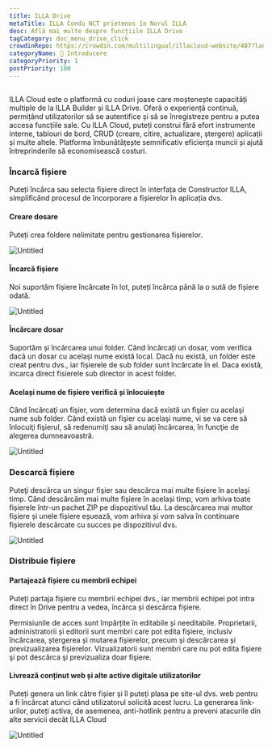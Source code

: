 ```yaml
---
title: ILLA Drive
metaTitle: ILLA Condu NCT prietenos în Norul ILLA
desc: Află mai multe despre funcțiile ILLA Drive
tagCategory: doc_menu_drive_click
crowdinRepo: https://crowdin.com/multilingual/illacloud-website/407?languages=ro&filter=basic&value=0
categoryName: 👋 Introducere
categoryPriority: 1
postPriority: 100
---
```


## <h2 hidden>Ce este ILLA Drive</h2>

ILLA Cloud este o platformă cu coduri joase care moștenește capacități multiple de la ILLA Builder și ILLA Drive. Oferă o experiență continuă, permițând utilizatorilor să se autentifice și să se înregistreze pentru a putea accesa funcțiile sale. Cu ILLA Cloud, puteți construi fără efort instrumente interne, tablouri de bord, CRUD (creare, citire, actualizare, ștergere) aplicații și multe altele. Platforma îmbunătățește semnificativ eficiența muncii și ajută întreprinderile să economisească costuri.

### Încarcă fișiere

Puteți încărca sau selecta fișiere direct în interfața de Constructor ILLA, simplificând procesul de încorporare a fișierelor în aplicația dvs.

#### Creare dosare

Puteți crea foldere nelimitate pentru gestionarea fișierelor. 

![Untitled](https://cdn.illacloud.com/official-website/img/docs/drive/Untitled.png)

#### Încarcă fișiere

Noi suportăm fișiere încărcate în lot, puteți încărca până la o sută de fișiere odată.

![Untitled](https://cdn.illacloud.com/official-website/img/docs/drive/Untitled%20(1).png)

#### Încărcare dosar

Suportăm și încărcarea unui folder. Când încărcați un dosar, vom verifica dacă un dosar cu același nume există local. Dacă nu există, un folder este creat pentru dvs., iar fișierele de sub folder sunt încărcate în el. Daca există, incarca direct fisierele sub director in acest folder.

#### Același nume de fișiere verifică și înlocuiește

Când încărcaţi un fişier, vom determina dacă există un fişier cu acelaşi nume sub folder. Când există un fişier cu acelaşi nume, vi se va cere să înlocuiţi fişierul, să redenumiţi sau să anulaţi încărcarea, în funcţie de alegerea dumneavoastră. 

![Untitled](https://cdn.illacloud.com/official-website/img/docs/drive/Untitled%20(2).png)

### Descarcă fișiere

Puteţi descărca un singur fişier sau descărca mai multe fişiere în acelaşi timp. Când descărcăm mai multe fișiere în același timp, vom arhiva toate fișierele într-un pachet ZIP pe dispozitivul tău. La descărcarea mai multor fișiere și unele fișiere eșuează, vom arhiva și vom salva în continuare fișierele descărcate cu succes pe dispozitivul dvs.

![Untitled](https://cdn.illacloud.com/official-website/img/docs/drive/Untitled%20(3).png)

### Distribuie fișiere

#### Partajează fișiere cu membrii echipei

Puteți partaja fișiere cu membrii echipei dvs., iar membrii echipei pot intra direct în Drive pentru a vedea, încărca și descărca fișiere. 

Permisiunile de acces sunt împărțite în editabile și needitabile. Proprietarii, administratorii și editorii sunt membri care pot edita fișiere, inclusiv încărcarea, ștergerea și mutarea fișierelor, precum și descărcarea și previzualizarea fișierelor. 
Vizualizatorii sunt membri care nu pot edita fişiere şi pot descărca şi previzualiza doar fişiere. 

#### Livrează conținut web și alte active digitale utilizatorilor

Puteți genera un link către fișier și îl puteți plasa pe site-ul dvs. web pentru a fi încărcat atunci când utilizatorul solicită acest lucru. La generarea link-urilor, puteți activa, de asemenea, anti-hotlink pentru a preveni atacurile din alte servicii decât ILLA Cloud

![Untitled](https://cdn.illacloud.com/official-website/img/docs/drive/Untitled%20(4).png)
